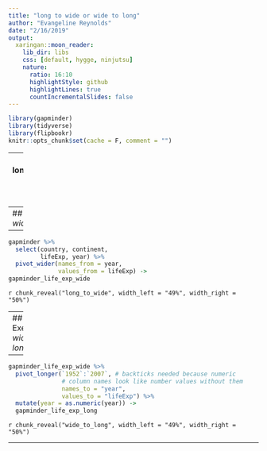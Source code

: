 ```yaml
---
title: "long to wide or wide to long"
author: "Evangeline Reynolds"
date: "2/16/2019"
output:
  xaringan::moon_reader:
    lib_dir: libs
    css: [default, hygge, ninjutsu]
    nature:
      ratio: 16:10
      highlightStyle: github
      highlightLines: true
      countIncrementalSlides: false
---
```



```r
library(gapminder)
library(tidyverse)
library(flipbookr)
knitr::opts_chunk$set(cache = F, comment = "")
```

---
name: longtowideandback
## Exercise: *spread data, gather data*

Sometimes, we need to transform the shape of our data.  The wide form of data is an efficient way to store data - especially time-series data.  However, we often need data in a long for for data analysis, so shape transformations are important.  



---
## Exercise: *long to wide*

---

```r
gapminder %>% 
  select(country, continent, 
         lifeExp, year) %>% 
  pivot_wider(names_from = year, 
              values_from = lifeExp) ->
gapminder_life_exp_wide 
```


`r chunk_reveal("long_to_wide", width_left = "49%", width_right = "50%")`

---
## Exercise: *wide to long*

---


```r
gapminder_life_exp_wide %>% 
  pivot_longer(`1952`:`2007`, # backticks needed because numeric
               # column names look like number values without them
               names_to = "year", 
               values_to = "lifeExp") %>% 
  mutate(year = as.numeric(year)) ->
  gapminder_life_exp_long 
```


`r chunk_reveal("wide_to_long", width_left = "49%", width_right = "50%")`

---







